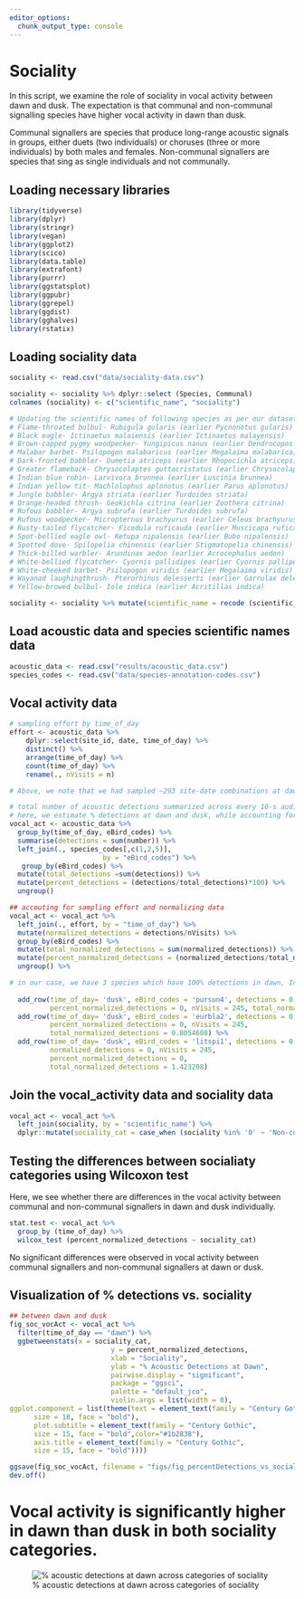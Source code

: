 ```yaml
---
editor_options: 
  chunk_output_type: console
---
```

 
  
# Sociality
  
In this script, we examine the role of sociality in vocal activity between dawn and dusk. The expectation is that communal and non-communal signalling species have higher vocal activity in dawn than dusk.

Communal signallers are species that produce long-range acoustic signals in groups, either duets (two individuals) or choruses (three or more individuals) by both males and females. Non-communal signallers are species that sing as single individuals and not communally.

## Loading necessary libraries
```r
library(tidyverse)
library(dplyr)
library(stringr)
library(vegan)
library(ggplot2)
library(scico)
library(data.table)
library(extrafont)
library(purrr)
library(ggstatsplot)
library(ggpubr)
library(ggrepel)
library(ggdist)
library(gghalves)     
library(rstatix)
```

## Loading sociality data
```r
sociality <- read.csv("data/sociality-data.csv")

sociality <- sociality %>% dplyr::select (Species, Communal)
colnames (sociality) <- c("scientific_name", "sociality")

# Updating the scientific names of following species as per our dataset:
# Flame-throated bulbul- Rubigula gularis (earlier Pycnonotus gularis)
# Black eagle- Ictinaetus malaiensis (earlier Ictinaetus malayensis)
# Brown-capped pygmy woodpecker- Yungipicus nanus (earlier Dendrocopos nanus)
# Malabar barbet- Psilopogon malabaricus (earlier Megalaima malabarica)
# Dark-fronted babbler- Dumetia atriceps (earlier Rhopocichla atriceps)
# Greater flameback- Chrysocolaptes guttacristatus (earlier Chrysocolaptes lucidus)
# Indian blue robin- Larvivora brunnea (earlier Luscinia brunnea)
# Indian yellow tit- Machlolophus aplonotus (earlier Parus aplonotus)
# Jungle babbler- Argya striata (earlier Turdoides striata)
# Orange-headed thrush- Geokichla citrina (earlier Zoothera citrina)
# Rufous babbler- Argya subrufa (earlier Turdoides subrufa)
# Rufous woodpecker- Micropternus brachyurus (earlier Celeus brachyurus)
# Rusty-tailed flycatcher- Ficedula ruficauda (earlier Muscicapa ruficauda
# Spot-bellied eagle owl- Ketupa nipalensis (earlier Bubo nipalensis)
# Spotted dove- Spilopelia chinensis (earlier Stigmatopelia chinensis)
# Thick-billed warbler- Arundinax aedon (earlier Acrocephalus aedon)
# White-bellied flycatcher- Cyornis pallidipes (earlier Cyornis pallipes)
# White-cheeked barbet- Psilopogon viridis (earlier Megalaima viridis)
# Wayanad laughingthrush- Pterorhinus delesserti (earlier Garrulax delesserti)
# Yellow-browed bulbul- Iole indica (earlier Acritillas indica)

sociality <- sociality %>% mutate(scientific_name = recode (scientific_name, 'Pycnonotus gularis' = 'Rubigula gularis', 'Ictinaetus malayensis' = 'Ictinaetus malaiensis', 'Dendrocopos nanus' = 'Yungipicus nanus', 'Megalaima malabarica' = 'Psilopogon malabaricus', 'Rhopocichla atriceps' = 'Dumetia atriceps', 'Chrysocolaptes lucidus' = 'Chrysocolaptes guttacristatus', 'Luscinia brunnea' = 'Larvivora brunnea', 'Parus aplonotus' = 'Machlolophus aplonotus', 'Turdoides striata' = 'Argya striata', 'Zoothera citrina' = 'Geokichla citrina', 'Turdoides subrufa' = 'Argya subrufa', 'Celeus brachyurus' = 'Micropternus brachyurus', 'Muscicapa ruficauda' = 'Ficedula ruficauda', 'Bubo nipalensis' = 'Ketupa nipalensis', 'Stigmatopelia chinensis' = 'Spilopelia chinensis','Acrocephalus aedon' = 'Arundinax aedon', 'Cyornis pallipes' = 'Cyornis pallidipes', 'Megalaima viridis' = 'Psilopogon viridis', 'Garrulax delesserti' = 'Pterorhinus delesserti', 'Acritillas indica' = 'Iole indica' ))
```

## Load acoustic data and species scientific names data
```r
acoustic_data <- read.csv("results/acoustic_data.csv")
species_codes <- read.csv("data/species-annotation-codes.csv")
```

## Vocal activity data
```r
# sampling effort by time_of_day
effort <- acoustic_data %>%
    dplyr::select(site_id, date, time_of_day) %>%
    distinct() %>%
    arrange(time_of_day) %>%
    count(time_of_day) %>%
    rename(., nVisits = n)

# Above, we note that we had sampled ~293 site-date combinations at dawn, while ~245 site-date combinations were sampled at dusk

# total number of acoustic detections summarized across every 10-s audio file
# here, we estimate % detections at dawn and dusk, while accounting for sampling effort
vocal_act <- acoustic_data %>%
  group_by(time_of_day, eBird_codes) %>%
  summarise(detections = sum(number)) %>%
  left_join(., species_codes[,c(1,2,5)], 
                       by = "eBird_codes") %>%
   group_by(eBird_codes) %>%
  mutate(total_detections =sum(detections)) %>%
  mutate(percent_detections = (detections/total_detections)*100) %>%
  ungroup() 

## accouting for sampling effort and normalizing data
vocal_act <- vocal_act %>%
  left_join(., effort, by = "time_of_day") %>%
  mutate(normalized_detections = detections/nVisits) %>%
  group_by(eBird_codes) %>%
  mutate(total_normalized_detections = sum(normalized_detections)) %>%
  mutate(percent_normalized_detections = (normalized_detections/total_normalized_detections)*100) %>%
  ungroup() %>%

# in our case, we have 3 species which have 100% detections in dawn, Indian blackbird, Little spiderhunter and Purple sunbird. For these, we add a additional row specifying no detections in dusk.
  
  add_row(time_of_day= 'dusk', eBird_codes = 'pursun4', detections = 0, scientific_name = 'Cinnyris asiaticus', common_name = 'Purple Sunbird', total_detections = 315, percent_detections = 0, normalized_detections = 0,
          percent_normalized_detections = 0, nVisits = 245, total_normalized_detections = 1.075085) %>%
  add_row(time_of_day= 'dusk', eBird_codes = 'eurbla2', detections = 0, scientific_name = 'Turdus simillimus', common_name = 'Indian Blackbird', total_detections = 236, percent_detections = 0,normalized_detections = 0,
          percent_normalized_detections = 0, nVisits = 245,
          total_normalized_detections = 0.8054608) %>%
  add_row(time_of_day= 'dusk', eBird_codes = 'litspi1', detections = 0, scientific_name = 'Arachnothera longirostra', common_name = 'Little Spiderhunter', total_detections = 417, percent_detections = 0,
          normalized_detections = 0, nVisits = 245, 
          percent_normalized_detections = 0,
          total_normalized_detections = 1.423208)
```

## Join the vocal_activity data and sociality data
```r
vocal_act <- vocal_act %>% 
  left_join(sociality, by = 'scientific_name') %>%
  dplyr::mutate(sociality_cat = case_when (sociality %in% '0' ~ 'Non-communal signallers', sociality %in% '1' ~ 'Communal signallers'))
```

## Testing the differences between socialiaty categories using Wilcoxon test

Here, we see whether there are differences in the vocal activity between communal and non-communal signallers in dawn and dusk individually. 

```r
stat.test <- vocal_act %>% 
  group_by (time_of_day) %>% 
  wilcox_test (percent_normalized_detections ~ sociality_cat)
```

No significant differences were observed in vocal activity between communal signallers and non-communal signallers at dawn or dusk. 

## Visualization of % detections vs. sociality
```r
## between dawn and dusk
fig_soc_vocAct <- vocal_act %>%
  filter(time_of_day == "dawn") %>%
  ggbetweenstats(x = sociality_cat,
                         y = percent_normalized_detections,
                         xlab = "Sociality",
                         ylab = "% Acoustic Detections at Dawn", 
                         pairwise.display = "significant",
                         package = "ggsci",
                         palette = "default_jco",
                         violin.args = list(width = 0),
ggplot.component = list(theme(text = element_text(family = "Century Gothic", size = 15, face = "bold"),plot.title = element_text(family = "Century Gothic",
      size = 18, face = "bold"),
      plot.subtitle = element_text(family = "Century Gothic", 
      size = 15, face = "bold",color="#1b2838"),
      axis.title = element_text(family = "Century Gothic",
      size = 15, face = "bold")))) 

ggsave(fig_soc_vocAct, filename = "figs/fig_percentDetections_vs_sociality.png", width = 16, height = 14, device = png(), units = "in", dpi = 300)
dev.off() 
```
# Vocal activity is significantly higher in dawn than dusk in both sociality categories.

![% acoustic detections at dawn across categories of sociality](figs/fig_percentDetections_vs_sociality.png) 
